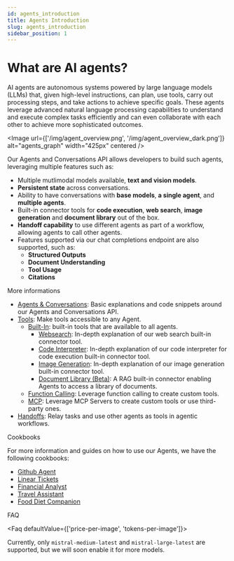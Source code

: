 ```yaml
---
id: agents_introduction
title: Agents Introduction
slug: agents_introduction
sidebar_position: 1
---
```



# What are AI agents?

AI agents are autonomous systems powered by large language models (LLMs) that, given high-level instructions, can plan, use tools, carry out processing steps, and take actions to achieve specific goals. These agents leverage advanced natural language processing capabilities to understand and execute complex tasks efficiently and can even collaborate with each other to achieve more sophisticated outcomes.

<Image
  url={['/img/agent_overview.png', '/img/agent_overview_dark.png']}
  alt="agents_graph"
  width="425px"
  centered
/>

Our Agents and Conversations API allows developers to build such agents, leveraging multiple features such as:
- Multiple mutlimodal models available, **text and vision models**.
- **Persistent state** across conversations.
- Ability to have conversations with **base models**, **a single agent**, and **multiple agents**.
- Built-in connector tools for **code execution**, **web search**, **image generation** and **document library** out of the box.
- **Handoff capability** to use different agents as part of a workflow, allowing agents to call other agents.
- Features supported via our chat completions endpoint are also supported, such as:
  - **Structured Outputs**
  - **Document Understanding**
  - **Tool Usage**
  - **Citations**

<SectionTab as="h1" variant="secondary" sectionId="more-informations">More informations</SectionTab>

- [Agents & Conversations](../agents_basics): Basic explanations and code snippets around our Agents and Conversations API.
- [Tools](../tools): Make tools accessible to any Agent.
  - [Built-In](../tools/built-in): built-in tools that are available to all agents.
    - [Websearch](../tools/bult-in/websearch): In-depth explanation of our web search built-in connector tool.
    - [Code Interpreter](../tools/bult-in/code_interpreter): In-depth explanation of our code interpreter for code execution built-in connector tool.
    - [Image Generation](../tools/bult-in/image_generation): In-depth explanation of our image generation built-in connector tool.
    - [Document Library (Beta)](../tools/bult-in/document_library): A RAG built-in connector enabling Agents to access a library of documents.
  - [Function Calling](../tools/function_calling): Leverage function calling to create custom tools.
  - [MCP](../tools/mcp): Leverage MCP Servers to create custom tools or use third-party ones.
- [Handoffs](../handoffs): Relay tasks and use other agents as tools in agentic workflows.

<SectionTab sectionId="cookbooks">
  <span>Cookbooks</span>
</SectionTab>

For more information and guides on how to use our Agents, we have the following cookbooks:
- [Github Agent](https://github.com/mistralai/cookbook/tree/main/mistral/agents/agents_api/github_agent)
- [Linear Tickets](https://github.com/mistralai/cookbook/tree/main/mistral/agents/agents_api/prd_linear_ticket)
- [Financial Analyst](https://github.com/mistralai/cookbook/tree/main/mistral/agents/agents_api/financial_analyst)
- [Travel Assistant](https://github.com/mistralai/cookbook/tree/main/mistral/agents/agents_api/travel_assistant)
- [Food Diet Companion](https://github.com/mistralai/cookbook/tree/main/mistral/agents/agents_api/food_diet_companion)

<SectionTab sectionId="faq">FAQ</SectionTab>

<Faq defaultValue={['price-per-image', 'tokens-per-image']}>
<FaqItem question="Which models are supported?">

  Currently, only `mistral-medium-latest` and `mistral-large-latest` are supported, but we will soon enable it for more models.
</FaqItem>
</Faq>